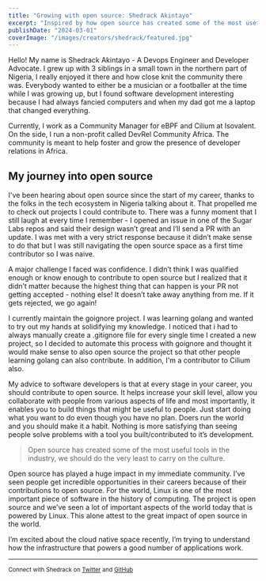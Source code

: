 ```yaml
---
title: "Growing with open source: Shedrack Akintayo"
excerpt: "Inspired by how open source has created some of the most useful tools in the industry, Shedrack wants to do his best to carry on the culture."
publishDate: "2024-03-01"
coverImage: "/images/creators/shedrack/featured.jpg"
---
```


Hello! My name is Shedrack Akintayo - A Devops Engineer and Developer Advocate. I grew up with 3 siblings in a small town in the northern part of Nigeria, I really enjoyed it there and how close knit the community there was. Everybody wanted to either be a musician or a footballer at the time while I was growing up, but I found software development interesting because I had always fancied computers and when my dad got me a laptop that changed everything.

Currently, I work as a Community Manager for eBPF and Cilium at Isovalent. On the side, I run a non-profit called DevRel Community Africa. The community is meant to help foster and grow the presence of developer relations in Africa.

## My journey into open source
I've been hearing about open source since the start of my career, thanks to the folks in the tech ecosystem in Nigeria talking about it. That propelled me to check out projects I could contribute to. There was a funny moment that I still laugh at every time I remember - I opened an issue in one of the Sugar Labs repos and said their design wasn’t great and I’ll send a PR with an update. I was met with a very strict response because it didn’t make sense to do that but I was still navigating the open source space as a first time contributor so I was naive.

A major challenge I faced was confidence. I didn’t think I was qualified enough or know enough to contribute to open source but I realized that it didn’t matter because the highest thing that can happen is your PR not getting accepted - nothing else! It doesn’t take away anything from me. If it gets rejected, we go again!

I currently maintain the goignore project. I was learning golang and wanted to try out my hands at solidifying my knowledge. I noticed that i had to always manually create a .gitignore file for every single time I created a new project, so I decided to automate this process with goignore and thought it would make sense to also open source the project so that other people learning golang can also contribute. In addition, I'm a contributor to Cilium also.

My advice to software developers is that at every stage in your career, you should contribute to open source. It helps increase your skill level, allow you collaborate with people from various aspects of life and most importantly, it enables you to build things that might be useful to people. Just start doing what you want to do even though you have no plan. Doers run the world and you should make it a habit. Nothing is more satisfying than seeing people solve problems with a tool you built/contributed to it’s development.

> Open source has created some of the most useful tools in the industry, we should do the very least to carry on the culture.

Open source has played a huge impact in my immediate community. I’ve seen people get incredible opportunities in their careers because of their contributions to open source. For the world, Linux is one of the most important piece of software in the history of computing. The project is open source and we’ve seen a lot of important aspects of the world today that is powered by Linux. This alone attest to the great impact of open source in the world.

I’m excited about the cloud native space recently, I’m trying to understand how the infrastructure that powers a good number of applications work.
___
<small>Connect with Shedrack on [Twitter](https://twitter.com/coder_blvck) and [GitHub](https://github.com/hacktivist123)</small>
